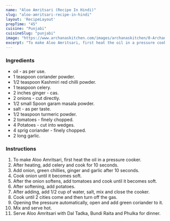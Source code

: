 ---
name: "Aloo Amritsari (Recipe In Hindi)"
slug: "aloo-amritsari-recipe-in-hindi"
layout: 'RecipeLayout'
prepTime: "45"
cuisine: "Punjabi"
cuisineSlug: "punjabi"
image: "https://www.archanaskitchen.com/images/archanaskitchen/0-Archanas-Kitchen-Recipes/2016/sept-19/Aloo_Amritsari_Recipe_Aloo_Curry_in_a_Ajwain_Masala-2.jpg"
excerpt: "To make Aloo Amritsari, first heat the oil in a pressure cooker"
---

### Ingredients

-  oil - as per use.
-  1 teaspoon coriander powder.
-  1/2 teaspoon Kashmiri red chilli powder.
-  1 teaspoon celery.
-  2 inches ginger - cas.
-  2 onions - cut directly.
-  1/2 small Spoon garam masala powder.
-  salt - as per taste.
-  1/2 teaspoon turmeric powder.
-  2 tomatoes - finely chopped.
- 4 Potatoes - cut into wedges.
-  4 sprig coriander - finely chopped.
-  2 long garlic.

### Instructions

1. To make Aloo Amritsari, first heat the oil in a pressure cooker.
1. After heating, add celery and cook for 10 seconds.
1. Add onion, green chillies, ginger and garlic after 10 seconds.
1. Cook onion until it becomes soft.
1. After the onion softens, add tomatoes and cook until it becomes soft.
1. After softening, add potatoes.
1. After adding, add 1/2 cup of water, salt, mix and close the cooker.
1. Cook until 2 cities come and then turn off the gas.
1. Opening the pressure automatically, open and add green coriander to it.
1. Mix and serve hot.
1. Serve Aloo Amritsari with Dal Tadka, Bundi Raita and Phulka for dinner.
